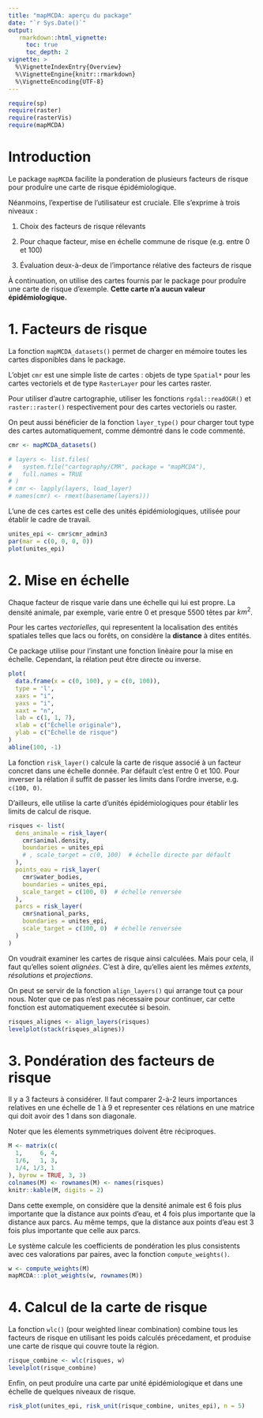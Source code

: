 ```yaml
---
title: "mapMCDA: aperçu du package"
date: "`r Sys.Date()`"
output:
   rmarkdown::html_vignette:
     toc: true
     toc_depth: 2
vignette: >
  %\VignetteIndexEntry{Overview}
  %\VignetteEngine{knitr::rmarkdown}
  %\VignetteEncoding{UTF-8}
---
```


```r
require(sp)
require(raster)
require(rasterVis)
require(mapMCDA)
```

# Introduction

Le package `mapMCDA` facilite la ponderation de plusieurs facteurs de risque
pour produîre une carte de risque épidémiologique.

Néanmoins, l'expertise de l'utilisateur est cruciale. Elle s'exprime à trois
niveaux :

1. Choix des facteurs de risque rélevants

2. Pour chaque facteur, mise en échelle commune de risque (e.g. entre 0 et 100)

3. Évaluation deux-à-deux de l'importance rélative des facteurs de risque


À continuation, on utilise des cartes fournis par le package pour produîre une
carte de risque d'exemple.
__Cette carte n'a aucun valeur épidémiologique.__


# 1. Facteurs de risque

La fonction `mapMCDA_datasets()` permet de charger en mémoire toutes les cartes
disponibles dans le package. 

L'objet `cmr` est une simple liste de cartes : objets de type `Spatial*` pour
les cartes vectoriels et de type `RasterLayer` pour les cartes raster.

Pour utiliser d'autre cartographie, utiliser les fonctions `rgdal::readOGR()` et
`raster::raster()` respectivement pour des cartes vectoriels ou raster.

On peut aussi bénéficier de la fonction `layer_type()` pour charger tout type 
des cartes automatiquement, comme démontré dans le code commenté.

```r
cmr <- mapMCDA_datasets()

# layers <- list.files(
#   system.file("cartography/CMR", package = "mapMCDA"),
#   full.names = TRUE
# )
# cmr <- lapply(layers, load_layer)
# names(cmr) <- rmext(basename(layers)))

```

L'une de ces cartes est celle des unités épidémiologiques, utilisée pour établir
le cadre de travail.

```r
unites_epi <- cmr$cmr_admin3
par(mar = c(0, 0, 0, 0))
plot(unites_epi)
```

# 2. Mise en échelle

Chaque facteur de risque varie dans une échelle qui lui est propre.
La densité animale, par exemple, varie entre 0 et presque 5500 têtes par $km^2$.

Pour les cartes _vectorielles_, qui representent la localisation des entités
spatiales telles que lacs ou forêts, on considère la __distance__ à dites
entités. 

Ce package utilise pour l'instant une fonction linèaire pour la mise en échelle.
Cependant, la rélation peut être directe ou inverse.

```r

plot(
  data.frame(x = c(0, 100), y = c(0, 100)),
  type = 'l',
  xaxs = "i",
  yaxs = "i",
  xaxt = "n",
  lab = c(1, 1, 7),
  xlab = c("Échelle originale"),
  ylab = c("Échelle de risque")
)
abline(100, -1)

```

La fonction `risk_layer()` calcule la carte de risque associé à un facteur
concret dans une échelle donnée. Par défault c'est entre 0 et 100. Pour
inverser la rélation il suffit de passer les limits dans l'ordre inverse, e.g.
`c(100, 0)`.

D'ailleurs, elle utilise la carte d'unités épidémiologiques pour établir
les limits de calcul de risque.

```r

risques <- list(
  dens_animale = risk_layer(
    cmr$animal.density,
    boundaries = unites_epi
    # , scale_target = c(0, 100)  # échelle directe par défault
  ),
  points_eau = risk_layer(
    cmr$water_bodies,
    boundaries = unites_epi,
    scale_target = c(100, 0)  # échelle renversée
  ),
  parcs = risk_layer(
    cmr$national_parks,
    boundaries = unites_epi,
    scale_target = c(100, 0)  # échelle renversée
  )
)

```

On voudrait examiner les cartes de risque ainsi calculées.
Mais pour cela, il faut qu'elles soient _alignées_. 
C'est à dire, qu'elles aient les mêmes _extents_, _résolutions_ et _projections_.

On peut se servir de la fonction `align_layers()` qui arrange tout ça pour nous.
Noter que ce pas n'est pas nécessaire pour continuer, car cette fonction est
automatiquement executée si besoin.

```r
risques_alignes <- align_layers(risques)
levelplot(stack(risques_alignes))

```


# 3. Pondération des facteurs de risque

Il y a 3 facteurs à considérer.
Il faut comparer 2-à-2 leurs importances relatives en une échelle de 1 à 9 et
representer ces rélations en une matrice qui doit avoir des 1 dans son diagonale.

Noter que les élements symmetriques doivent être réciproques.

```r

M <- matrix(c(
  1,     6, 4,
  1/6,   1, 3,
  1/4, 1/3, 1
), byrow = TRUE, 3, 3)
colnames(M) <- rownames(M) <- names(risques)
knitr::kable(M, digits = 2)
```

Dans cette exemple, on considère que la densité animale est 6 fois plus importante
que la distance aux points d'eau, et 4 fois plus importante que la distance aux
parcs.
Au même temps, que la distance aux points d'eau est 3 fois plus importante que
celle aux parcs.

Le système calcule les coefficients de pondération les plus consistents avec
ces valorations par paires, avec la fonction `compute_weights()`.

```r
w <- compute_weights(M)
mapMCDA:::plot_weights(w, rownames(M))
```


# 4. Calcul de la carte de risque

La fonction `wlc()` (pour weighted linear combination) combine tous les facteurs
de risque en utilisant les poids calculés précedament, et produise une carte
de risque qui couvre toute la région.

```r
risque_combine <- wlc(risques, w)
levelplot(risque_combine)
```

Enfin, on peut produîre una carte par unité épidémiologique et dans une échelle
de quelques niveaux de risque.

```r
risk_plot(unites_epi, risk_unit(risque_combine, unites_epi), n = 5)
```

